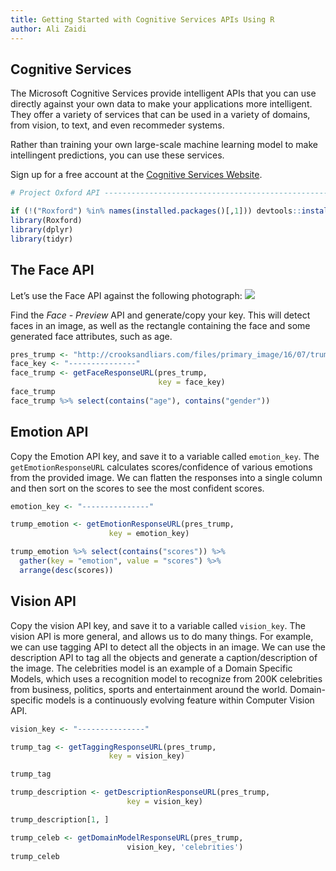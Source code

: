 ```yaml
---
title: Getting Started with Cognitive Services APIs Using R
author: Ali Zaidi
---
```


## Cognitive Services

The Microsoft Cognitive Services provide intelligent APIs that you can use directly against your own data to make your applications more intelligent. They offer a variety of services that can be used in a variety of domains, from vision, to text, and even recommeder systems.

Rather than training your own large-scale machine learning model to make intellingent predictions, you can use these services.

Sign up for a free account at the [Cognitive Services Website](https://www.microsoft.com/cognitive-services).


```r

# Project Oxford API ------------------------------------------------------

if (!("Roxford") %in% names(installed.packages()[,1])) devtools::install_github("flovv/Roxford")
library(Roxford)
library(dplyr)
library(tidyr)
```

## The Face API

Let's use the Face API against the following photograph:
![](http://crooksandliars.com/files/primary_image/16/07/trump_angry.jpg)

Find the _Face - Preview_ API and generate/copy your key. This will detect faces in an image, as well as the rectangle containing the face and some generated face attributes, such as age.

```r

pres_trump <- "http://crooksandliars.com/files/primary_image/16/07/trump_angry.jpg"
face_key <- "---------------"
face_trump <- getFaceResponseURL(pres_trump,
                                 key = face_key)
face_trump
face_trump %>% select(contains("age"), contains("gender"))
```

## Emotion API

Copy the Emotion API key, and save it to a variable called `emotion_key`. The `getEmotionResponseURL` calculates scores/confidence of various emotions from the provided image. We can flatten the responses into a single column and then sort on the scores to see the most confident scores.

```r

emotion_key <- "---------------"

trump_emotion <- getEmotionResponseURL(pres_trump, 
                      key = emotion_key)

trump_emotion %>% select(contains("scores")) %>% 
  gather(key = "emotion", value = "scores") %>%
  arrange(desc(scores))
```

## Vision API

Copy the vision API key, and save it to a variable called `vision_key`. The vision API is more general, and allows us to do many things. For example, we can use tagging API to detect all the objects in an image. We can use the description API to tag all the objects and generate a caption/description of the image. The celebrities model is an example of a Domain Specific Models, which uses a recognition model to recognize from 200K celebrities from business, politics, sports and entertainment around the world. Domain-specific models is a continuously evolving feature within Computer Vision API.

```r

vision_key <- "---------------"

trump_tag <- getTaggingResponseURL(pres_trump,
                      key = vision_key)

trump_tag

trump_description <- getDescriptionResponseURL(pres_trump,
                          key = vision_key)

trump_description[1, ]

trump_celeb <- getDomainModelResponseURL(pres_trump, 
                          vision_key, 'celebrities')
trump_celeb

```

